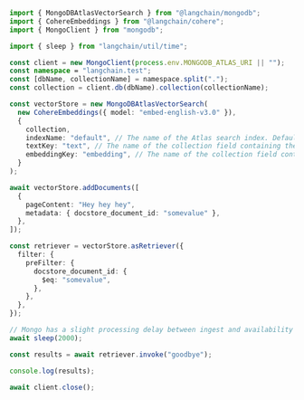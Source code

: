 ```typescript
import { MongoDBAtlasVectorSearch } from "@langchain/mongodb";
import { CohereEmbeddings } from "@langchain/cohere";
import { MongoClient } from "mongodb";

import { sleep } from "langchain/util/time";

const client = new MongoClient(process.env.MONGODB_ATLAS_URI || "");
const namespace = "langchain.test";
const [dbName, collectionName] = namespace.split(".");
const collection = client.db(dbName).collection(collectionName);

const vectorStore = new MongoDBAtlasVectorSearch(
  new CohereEmbeddings({ model: "embed-english-v3.0" }),
  {
    collection,
    indexName: "default", // The name of the Atlas search index. Defaults to "default"
    textKey: "text", // The name of the collection field containing the raw content. Defaults to "text"
    embeddingKey: "embedding", // The name of the collection field containing the embedded text. Defaults to "embedding"
  }
);

await vectorStore.addDocuments([
  {
    pageContent: "Hey hey hey",
    metadata: { docstore_document_id: "somevalue" },
  },
]);

const retriever = vectorStore.asRetriever({
  filter: {
    preFilter: {
      docstore_document_id: {
        $eq: "somevalue",
      },
    },
  },
});

// Mongo has a slight processing delay between ingest and availability
await sleep(2000);

const results = await retriever.invoke("goodbye");

console.log(results);

await client.close();
```